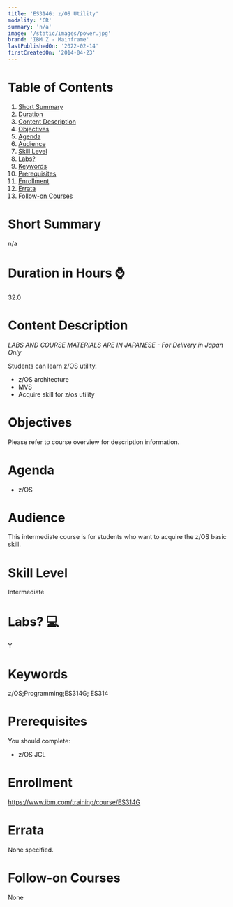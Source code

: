 ```yaml
---
title: 'ES314G: z/OS Utility'
modality: 'CR'
summary: 'n/a'
image: '/static/images/power.jpg'
brand: 'IBM Z - Mainframe'
lastPublishedOn: '2022-02-14'
firstCreatedOn: '2014-04-23'
---
```

# Table of Contents
1.  [Short Summary](#short-summary)
2.  [Duration](#duration-in-hours-)
3.  [Content Description](#content-description)
4.  [Objectives](#objectives)
5.  [Agenda](#agenda)
6.  [Audience](#audience)
7.  [Skill Level](#skill-level)
8.  [Labs?](#labs-)
9.  [Keywords](#keywords)
10. [Prerequisites](#prerequisites)
11. [Enrollment](#enrollment)
12. [Errata](#errata)
13. [Follow-on Courses](#follow-on-courses)

# Short Summary
n/a

# Duration in Hours ⌚
32.0

# Content Description
*LABS AND COURSE MATERIALS ARE IN JAPANESE - For Delivery in Japan Only*


Students can learn z/OS utility.


* z/OS architecture
* MVS
* Acquire skill for z/os utility


# Objectives
Please refer to course overview for description information.



# Agenda
* z/OS


# Audience
This intermediate course is for students who want to acquire the z/OS basic skill.



# Skill Level
Intermediate        

# Labs? 💻
Y

# Keywords
z/OS;Programming;ES314G; ES314

# Prerequisites
You should complete:


* z/OS JCL


# Enrollment
https://www.ibm.com/training/course/ES314G

# Errata
None specified.

# Follow-on Courses
None

